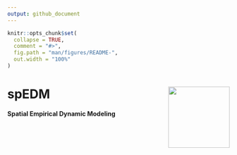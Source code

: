 ```yaml
---
output: github_document
---
```


<!-- README.md is generated from README.Rmd. Please edit that file -->

```r
knitr::opts_chunk$set(
  collapse = TRUE,
  comment = "#>",
  fig.path = "man/figures/README-",
  out.width = "100%"
)
```

# spEDM <img src="man/figures/logo.png" align="right" height="139" alt="" />

<!-- badges: start -->
<!-- badges: end -->

**Spatial Empirical Dynamic Modeling**

